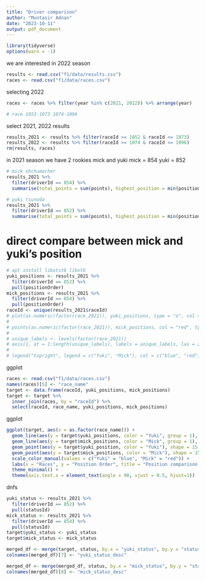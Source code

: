 ```yaml
---
title: "Driver comparison"
author: "Muntasir Adnan"
date: "2023-10-11"
output: pdf_document
---
```

```r
library(tidyverse)
options(warn = -1)
```

we are interested in 2022 season
```r
results <- read.csv("f1/data/results.csv")
races <- read.csv("f1/data/races.csv")
```
selecting 2022
```r
races <- races %>% filter(year %in% c(2021, 2022)) %>% arrange(year)

# race 1053-1073 1074-1096
```
select 2021, 2022 results
```r
results_2021 <- results %>% filter(raceId >= 1052 & raceId <= 1073)
results_2022 <- results %>% filter(raceId >= 1074 & raceId <= 1096)
rm(results, races)
```
in 2021 season we have 2 rookies mick and yuki
mick = 854
yuki = 852
```r
# mick shchumacher
results_2021 %>% 
  filter(driverId == 854) %>% 
  summarise(total_points = sum(points), highest_position = min(positionOrder))
```
```r
# yuki tsunoda
results_2021 %>% 
  filter(driverId == 852) %>% 
  summarise(total_points = sum(points), highest_position = min(positionOrder))
```
# direct compare between mick and yuki's position
```r
# apt install libxtst6 libxt6
yuki_positions <- results_2021 %>%
  filter(driverId == 852) %>%
  pull(positionOrder)
mick_positions <- results_2021 %>%
  filter(driverId == 854) %>%
  pull(positionOrder)
raceId <- unique(results_2021$raceId)
# plot(as.numeric(factor(race_2021)), yuki_positions, type = "o", col = "blue", pch = 15, xlab = "Race ID", ylab = "Position Order", main = "Position comparison between Yuki and Mick in 2021")
# 
# points(as.numeric(factor(race_2021)), mick_positions, col = "red", type = "o", pch = 15)
# 
# unique_labels <- levels(factor(race_2021))
# axis(1, at = 1:length(unique_labels), labels = unique_labels, las = 2)
# 
# legend("topright", legend = c("Yuki", "Mick"), col = c("blue", "red"), pch = 15, title = "Driver")


```
ggplot
```r
races <- read.csv("f1/data/races.csv")
names(races)[5] <- "race_name"
target <- data.frame(raceId, yuki_positions, mick_positions)
target <- target %>% 
  inner_join(races, by = "raceId") %>% 
  select(raceId, race_name, yuki_positions, mick_positions)
```
ggplot
```r
ggplot(target, aes(x = as.factor(race_name))) +
  geom_line(aes(y = target$yuki_positions, color = "Yuki", group = 1), show.legend = TRUE) +
  geom_line(aes(y = target$mick_positions, color = "Mick", group = 1), show.legend = TRUE) +
  geom_point(aes(y = target$yuki_position, color = "Yuki"), shape = 15, size = 3) +
  geom_point(aes(y = target$mick_positions, color = "Mick"), shape = 15, size = 3) +
  scale_color_manual(values = c("Yuki" = "blue", "Mick" = "red")) +
  labs(x = "Races", y = "Position Order", title = "Position comparison between Yuki and Mick in 2021") +
  theme_minimal() +
  theme(axis.text.x = element_text(angle = 90, vjust = 0.5, hjust=1))

```
dnfs
```r

yuki_status <- results_2021 %>% 
  filter(driverId == 852) %>% 
  pull(statusId)
mick_status <- results_2021 %>% 
  filter(driverId == 854) %>% 
  pull(statusId)
target$yuki_status <- yuki_status
target$mick_status <- mick_status
```
```r
merged_df <- merge(target, status, by.x = "yuki_status", by.y = "statusId", all.x = TRUE)
colnames(merged_df)[7] <- "yuki_status_desc"
```
```r
merged_df <- merge(merged_df, status, by.x = "mick_status", by.y = "statusId", all.x = TRUE)
colnames(merged_df)[8] <- "mick_status_desc"
```



